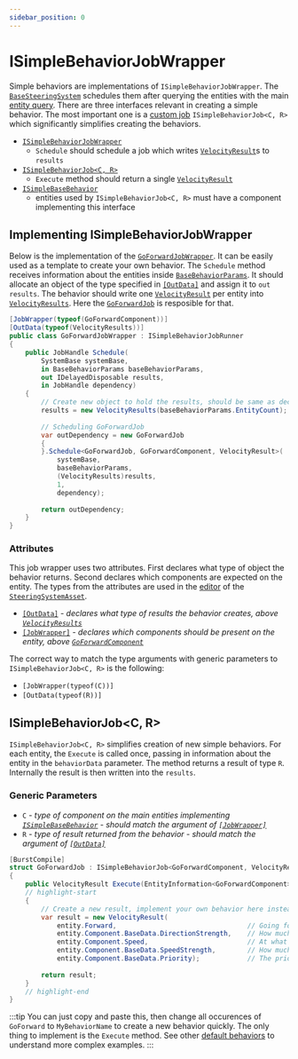 ```yaml
---
sidebar_position: 0
---
```


# ISimpleBehaviorJobWrapper

Simple behaviors are implementations of `ISimpleBehaviorJobWrapper`. The [`BaseSteeringSystem`](/docs/documentation-core/base-system/BaseSteeringSystem) schedules them after querying the entities with the main [entity query](/docs/documentation-core/queries/entity-queries). There are three interfaces relevant in creating a simple behavior. The most important one is a [custom job](https://docs.unity3d.com/Packages/com.unity.jobs@0.0/manual/custom_job_types.html) `ISimpleBehaviorJob<C, R>` which significantly simplifies creating the behaviors. 

- [`ISimpleBehaviorJobWrapper`](/docs/documentation-core/behaviors/simple-behaviors/ISimpleBehaviorJob#implementing-isimplebehaviorjobwrapper)
    - `Schedule` should schedule a job which writes [`VelocityResult`](/docs/documentation-defaults/behaviors/VelocityResult)s to `results`
- [`ISimpleBehaviorJob<C, R>`](/docs/documentation-core/behaviors/simple-behaviors/ISimpleBehaviorJob#isimplebehaviorjobc-r) 
    - `Execute` method should return a single [`VelocityResult`](/docs/documentation-defaults/behaviors/VelocityResult)
- [`ISimpleBaseBehavior`](/docs/documentation-core/components/ISimpleBaseBehavior)
    - entities used by `ISimpleBehaviorJob<C, R>` must have a component implementing this interface


## Implementing ISimpleBehaviorJobWrapper

Below is the implementation of the [`GoForwardJobWrapper`](/docs/documentation-defaults/behaviors/simple-behaviors/go-foward). It can be easily used as a template to create your own behavior. The `Schedule` method receives information about the entities inside [`BaseBehaviorParams`](/docs/documentation-core/base-system/BaseBehaviorParams). It should allocate an object of the type specified in [`[OutData]`](/docs/documentation-core/attributes#outdataattribute) and assign it to `out results`. The behavior should write one [`VelocityResult`](/docs/documentation-defaults/behaviors/VelocityResult) per entity into [`VelocityResults`](/docs/documentation-defaults/behaviors/VelocityResult). Here the [`GoForwardJob`](/docs/documentation-defaults/behaviors/simple-behaviors/go-foward#goforwardjob) is resposible for that.

```csharp title="GoForwardJobWrapper.cs"
[JobWrapper(typeof(GoForwardComponent))]
[OutData(typeof(VelocityResults))]
public class GoForwardJobWrapper : ISimpleBehaviorJobRunner
{
    public JobHandle Schedule(
        SystemBase systemBase,
        in BaseBehaviorParams baseBehaviorParams,
        out IDelayedDisposable results,
        in JobHandle dependency)
    {
        // Create new object to hold the results, should be same as declared in OutData
        results = new VelocityResults(baseBehaviorParams.EntityCount);
            
        // Scheduling GoForwardJob
        var outDependency = new GoForwardJob
        {
        }.Schedule<GoForwardJob, GoForwardComponent, VelocityResult>(
            systemBase,
            baseBehaviorParams,
            (VelocityResults)results,
            1,
            dependency);
            
        return outDependency;
    }
}
```

### Attributes

This job wrapper uses two attributes. First declares what type of object the behavior returns. Second declares which components are expected on the entity. The types from the attributes are used in the [editor](/docs/documentation-core/editor) of the [`SteeringSystemAsset`](/docs/documentation-core/base-system/SteeringSystemAsset). 

- [`[OutData]`](/docs/documentation-core/attributes#outdataattribute) - *declares what type of results the behavior creates, above [`VelocityResults`](/docs/documentation-defaults/behaviors/VelocityResult)*
- [`[JobWrapper]`](/docs/documentation-core/attributes#jobwrapperattribute) - *declares which components should be present on the entity, above [`GoForwardComponent`](/docs/documentation-defaults/behaviors/simple-behaviors/go-foward#goforwardcomponent)*

The correct way to match the type arguments with generic parameters to `ISimpleBehaviorJob<C, R>` is the following:
- `[JobWrapper(typeof(C))]`
- `[OutData(typeof(R))]`

## ISimpleBehaviorJob\<C, R\>

`ISimpleBehaviorJob<C, R>` simplifies creation of new simple behaviors. For each entity, the `Execute` is called once, passing in information about the entity in the `behaviorData` parameter. The method returns a result of type `R`. Internally the result is then written into the `results`. 

### Generic Parameters

- `C` - *type of component on the main entities implementing [`ISimpleBaseBehavior`](/docs/documentation-core/components/ISimpleBaseBehavior) - should match the argument of [`[JobWrapper]`](/docs/documentation-core/attributes#jobwrapperattribute)*
- `R` - *type of result returned from the behavior - should match the argument of [`[OutData]`](/docs/documentation-core/attributes#outdataattribute)*

```csharp title="GoForwardJobWrapper.cs"
[BurstCompile]
struct GoForwardJob : ISimpleBehaviorJob<GoForwardComponent, VelocityResult>
{
    public VelocityResult Execute(EntityInformation<GoForwardComponent> entity)
    // highlight-start
    {
        // Create a new result, implement your own behavior here instead
        var result = new VelocityResult(
            entity.Forward,                                 // Going forward in the current facing direction
            entity.Component.BaseData.DirectionStrength,    // How much I want to go in that direction
            entity.Component.Speed,                         // At what speed I want to go in that direction
            entity.Component.BaseData.SpeedStrength,        // How much I want to go at that speed
            entity.Component.BaseData.Priority);            // The priority of this behavior
            
        return result;
    }
    // highlight-end
}
```

:::tip
You can just copy and paste this, then change all occurences of `GoForward` to `MyBehaviorName` to create a new behavior quickly. The only thing to implement is the `Execute` method. See other [default behaviors](/docs/category/simple-behaviors-1) to understand more complex examples.
:::